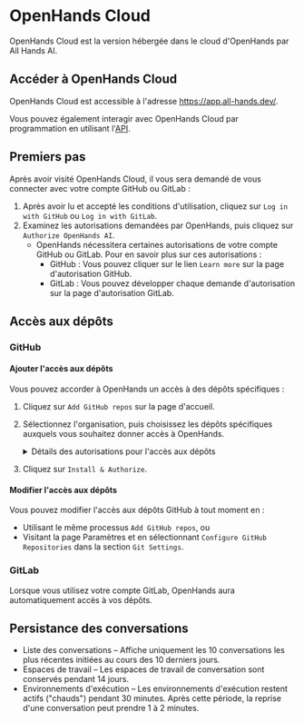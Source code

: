 # OpenHands Cloud

OpenHands Cloud est la version hébergée dans le cloud d'OpenHands par All Hands AI.

## Accéder à OpenHands Cloud

OpenHands Cloud est accessible à l'adresse https://app.all-hands.dev/.

Vous pouvez également interagir avec OpenHands Cloud par programmation en utilisant l'[API](./cloud-api).

## Premiers pas

Après avoir visité OpenHands Cloud, il vous sera demandé de vous connecter avec votre compte GitHub ou GitLab :

1. Après avoir lu et accepté les conditions d'utilisation, cliquez sur `Log in with GitHub` ou `Log in with GitLab`.
2. Examinez les autorisations demandées par OpenHands, puis cliquez sur `Authorize OpenHands AI`.
   - OpenHands nécessitera certaines autorisations de votre compte GitHub ou GitLab. Pour en savoir plus sur ces autorisations :
     - GitHub : Vous pouvez cliquer sur le lien `Learn more` sur la page d'autorisation GitHub.
     - GitLab : Vous pouvez développer chaque demande d'autorisation sur la page d'autorisation GitLab.

## Accès aux dépôts

### GitHub

#### Ajouter l'accès aux dépôts

Vous pouvez accorder à OpenHands un accès à des dépôts spécifiques :
1. Cliquez sur `Add GitHub repos` sur la page d'accueil.
2. Sélectionnez l'organisation, puis choisissez les dépôts spécifiques auxquels vous souhaitez donner accès à OpenHands.
   <details>
     <summary>Détails des autorisations pour l'accès aux dépôts</summary>

     Openhands demande des jetons à courte durée de vie (expiration de 8 heures) avec ces autorisations :
     - Actions : Lecture et écriture
     - Administration : Lecture seule
     - Statuts de commit : Lecture et écriture
     - Contenus : Lecture et écriture
     - Issues : Lecture et écriture
     - Métadonnées : Lecture seule
     - Pull requests : Lecture et écriture
     - Webhooks : Lecture et écriture
     - Workflows : Lecture et écriture

     L'accès au dépôt pour un utilisateur est accordé en fonction de :
     - L'autorisation accordée pour le dépôt.
     - Les autorisations GitHub de l'utilisateur (propriétaire/collaborateur).
   </details>

3. Cliquez sur `Install & Authorize`.

#### Modifier l'accès aux dépôts

Vous pouvez modifier l'accès aux dépôts GitHub à tout moment en :
* Utilisant le même processus `Add GitHub repos`, ou
* Visitant la page Paramètres et en sélectionnant `Configure GitHub Repositories` dans la section `Git Settings`.

### GitLab

Lorsque vous utilisez votre compte GitLab, OpenHands aura automatiquement accès à vos dépôts.

## Persistance des conversations

- Liste des conversations – Affiche uniquement les 10 conversations les plus récentes initiées au cours des 10 derniers jours.
- Espaces de travail – Les espaces de travail de conversation sont conservés pendant 14 jours.
- Environnements d'exécution – Les environnements d'exécution restent actifs ("chauds") pendant 30 minutes. Après cette période, la reprise d'une conversation peut prendre 1 à 2 minutes.
